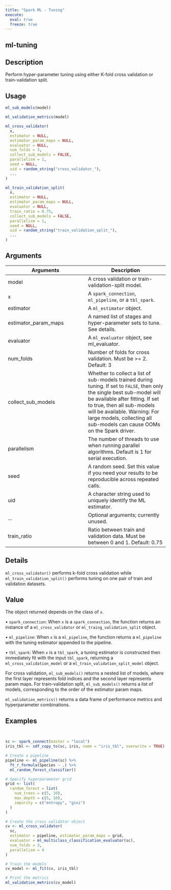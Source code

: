 ```yaml
---
title: "Spark ML - Tuning"
execute:
  eval: true
  freeze: true
---
```


## ml-tuning

## Description
Perform hyper-parameter tuning using either K-fold cross validation or train-validation split.


## Usage
```r
ml_sub_models(model)

ml_validation_metrics(model)

ml_cross_validator(
  x,
  estimator = NULL,
  estimator_param_maps = NULL,
  evaluator = NULL,
  num_folds = 3,
  collect_sub_models = FALSE,
  parallelism = 1,
  seed = NULL,
  uid = random_string("cross_validator_"),
  ...
)

ml_train_validation_split(
  x,
  estimator = NULL,
  estimator_param_maps = NULL,
  evaluator = NULL,
  train_ratio = 0.75,
  collect_sub_models = FALSE,
  parallelism = 1,
  seed = NULL,
  uid = random_string("train_validation_split_"),
  ...
)
```

## Arguments
|Arguments|Description|
|---|---|
| model | A cross validation or train-validation-split model. |
| x | A `spark_connection`, `ml_pipeline`, or a `tbl_spark`. |
| estimator | A `ml_estimator` object. |
| estimator_param_maps | A named list of stages and hyper-parameter sets to tune. See details. |
| evaluator | A `ml_evaluator` object, see ml_evaluator. |
| num_folds | Number of folds for cross validation. Must be >= 2. Default: 3 |
| collect_sub_models | Whether to collect a list of sub-models trained during tuning. If set to `FALSE`, then only the single best sub-model will be available after fitting. If set to true, then all sub-models will be available. Warning: For large models, collecting all sub-models can cause OOMs on the Spark driver. |
| parallelism | The number of threads to use when running parallel algorithms. Default is 1 for serial execution. |
| seed | A random seed. Set this value if you need your results to be reproducible across repeated calls. |
| uid | A character string used to uniquely identify the ML estimator. |
| ... | Optional arguments; currently unused. |
| train_ratio | Ratio between train and validation data. Must be between 0 and 1. Default: 0.75 |

## Details
`ml_cross_validator()` performs k-fold cross validation while `ml_train_validation_split()` performs tuning on one pair of train and validation datasets.

## Value

The object returned depends on the class of `x`. 



 • `spark_connection`: When `x` is a `spark_connection`, the function returns an instance of a `ml_cross_validator` or `ml_traing_validation_split` object. 



 • `ml_pipeline`: When `x` is a `ml_pipeline`, the function returns a `ml_pipeline` with the tuning estimator appended to the pipeline. 



 • `tbl_spark`: When `x` is a `tbl_spark`, a tuning estimator is constructed then immediately fit with the input `tbl_spark`, returning a `ml_cross_validation_model` or a `ml_train_validation_split_model` object. 



 For cross validation, `ml_sub_models()` returns a nested list of models, where the first layer represents fold indices and the second layer represents param maps. For train-validation split, `ml_sub_models()` returns a list of models, corresponding to the order of the estimator param maps. 



 `ml_validation_metrics()` returns a data frame of performance metrics and hyperparameter combinations.






## Examples
```r


sc <- spark_connect(master = "local")
iris_tbl <- sdf_copy_to(sc, iris, name = "iris_tbl", overwrite = TRUE)

# Create a pipeline
pipeline <- ml_pipeline(sc) %>%
  ft_r_formula(Species ~ .) %>%
  ml_random_forest_classifier()

# Specify hyperparameter grid
grid <- list(
  random_forest = list(
    num_trees = c(5, 10),
    max_depth = c(5, 10),
    impurity = c("entropy", "gini")
  )
)

# Create the cross validator object
cv <- ml_cross_validator(
  sc,
  estimator = pipeline, estimator_param_maps = grid,
  evaluator = ml_multiclass_classification_evaluator(sc),
  num_folds = 3,
  parallelism = 4
)

# Train the models
cv_model <- ml_fit(cv, iris_tbl)

# Print the metrics
ml_validation_metrics(cv_model)



```
